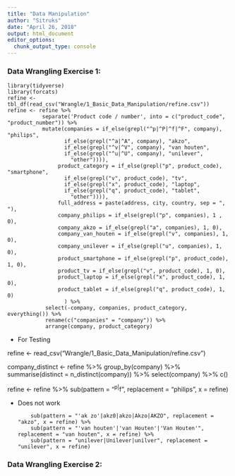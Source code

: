 ```yaml
---
title: "Data Manipulation"
author: "Sitruks"
date: "April 26, 2018"
output: html_document
editor_options: 
  chunk_output_type: console
---
```


### Data Wrangling Exercise 1:  

```refine
library(tidyverse)
library(forcats)
refine <- tbl_df(read_csv("Wrangle/1_Basic_Data_Manipulation/refine.csv"))
refine <- refine %>% 
           separate('Product code / number', into = c("product_code", "product_number")) %>% 
           mutate(companies = if_else(grepl("^p|^P|^f|^F", company), "philips",
                  if_else(grepl("^a|^A", company), "akzo",
                  if_else(grepl("^v|^V", company), "van houten",
                  if_else(grepl("^u|^U", company), "unilever",
                    "other")))),
                product_category = if_else(grepl("p", product_code), "smartphone",
                  if_else(grepl("v", product_code), "tv",
                  if_else(grepl("x", product_code), "laptop",
                  if_else(grepl("q", product_code), "tablet",
                    "other")))),
                full_address = paste(address, city, country, sep = ", "),
                company_philips = if_else(grepl("p", companies), 1 , 0),
                company_akzo = if_else(grepl("a", companies), 1, 0),
                company_van_houten = if_else(grepl("v", companies), 1, 0),
                company_unilever = if_else(grepl("u", companies), 1, 0),
                product_smartphone = if_else(grepl("p", product_code), 1, 0),
                product_tv = if_else(grepl("v", product_code), 1, 0),
                product_laptop = if_else(grepl("x", product_code), 1, 0),
                product_tablet = if_else(grepl("q", product_code), 1, 0)
                  ) %>% 
            select(-company, companies, product_category, everything()) %>%
            rename(c("companies" = "company")) %>% 
            arrange(company, product_category)

```

* For Testing


refine <- read_csv("Wrangle/1_Basic_Data_Manipulation/refine.csv") 

company_distinct <- refine %>% group_by(company) %>% summarise(distinct = n_distinct(company)) %>% select(company) %>% c()

refine <- refine %>% sub(pattern = "^p\|^f", replacement = "philips", x = refine)
          
* Does not work  

          sub(pattern = "'ak zo'|akz0|akzo|Akzo|AKZO", replacement = "akzo", x = refine) %>% 
          sub(pattern = "'van houten'|'van Houten'|'Van Houten'", replacement = "van houten", x = refine) %>% 
          sub(pattern = "unilever|Unilever|unilver", replacement = "unilever", x = refine)  
      
### Data Wrangling Exercise 2: 







